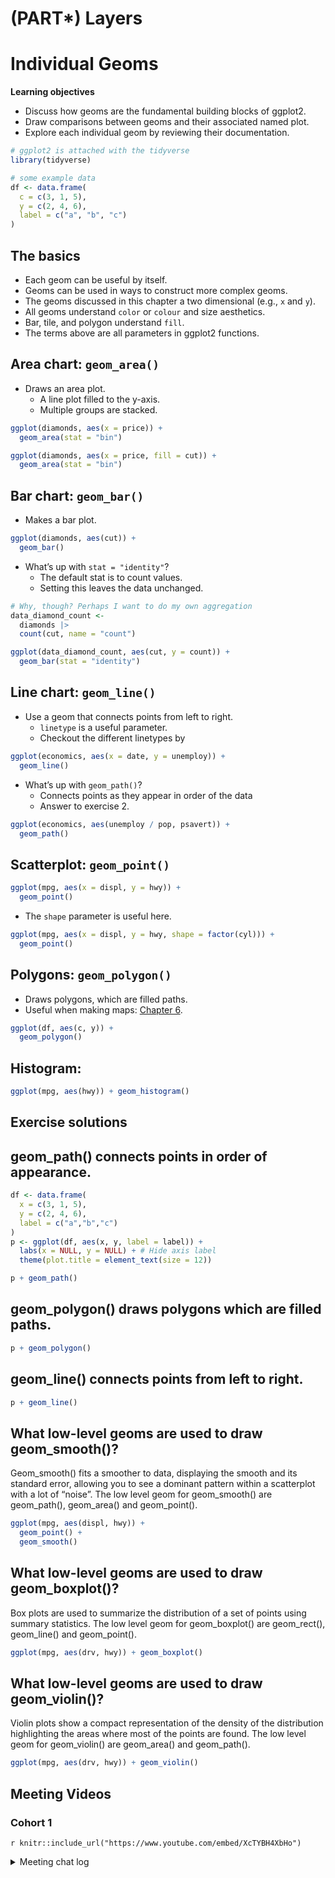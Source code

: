 # (PART\*) Layers {-}

# Individual Geoms

**Learning objectives**

* Discuss how geoms are the fundamental building blocks of ggplot2.
* Draw comparisons between geoms and their associated named plot.
* Explore each individual geom by reviewing their documentation.

```r
# ggplot2 is attached with the tidyverse
library(tidyverse)

# some example data
df <- data.frame(
  c = c(3, 1, 5),
  y = c(2, 4, 6),
  label = c("a", "b", "c")
)
```

## The basics

* Each geom can be useful by itself.
* Geoms can be used in ways to construct more complex geoms.
* The geoms discussed in this chapter a two dimensional (e.g., `x` and `y`).
* All geoms understand `color` or `colour` and size aesthetics.
* Bar, tile, and polygon understand `fill`.
* The terms above are all parameters in ggplot2 functions.

## Area chart: `geom_area()`

* Draws an area plot.
  - A line plot filled to the y-axis.
  - Multiple groups are stacked.

```r
ggplot(diamonds, aes(x = price)) +
  geom_area(stat = "bin")
```

```r
ggplot(diamonds, aes(x = price, fill = cut)) +
  geom_area(stat = "bin")
```

## Bar chart: `geom_bar()`

* Makes a bar plot.

```r
ggplot(diamonds, aes(cut)) +
  geom_bar()
```

* What's up with `stat = "identity"`?
  - The default stat is to count values.
  - Setting this leaves the data unchanged.

```r
# Why, though? Perhaps I want to do my own aggregation
data_diamond_count <- 
  diamonds |>
  count(cut, name = "count")

ggplot(data_diamond_count, aes(cut, y = count)) +
  geom_bar(stat = "identity")
```

## Line chart: `geom_line()`

* Use a geom that connects points from left to right.
  - `linetype` is a useful parameter.
  - Checkout the different linetypes by 

```r
ggplot(economics, aes(x = date, y = unemploy)) +
  geom_line()
```

* What's up with `geom_path()`?
  - Connects points as they appear in order of the data
  - Answer to exercise 2.

```r
ggplot(economics, aes(unemploy / pop, psavert)) +
  geom_path()
```

## Scatterplot: `geom_point()`

```r
ggplot(mpg, aes(x = displ, y = hwy)) + 
  geom_point()
```

* The `shape` parameter is useful here.

```r
ggplot(mpg, aes(x = displ, y = hwy, shape = factor(cyl))) + 
  geom_point()
```

## Polygons: `geom_polygon()`

* Draws polygons, which are filled paths.
* Useful when making maps: [Chapter 6](https://ggplot2-book.org/maps).

```r
ggplot(df, aes(c, y)) +
  geom_polygon()
```

## Histogram: 
```r
ggplot(mpg, aes(hwy)) + geom_histogram() 
```

## Exercise solutions

## geom_path() connects points in order of appearance.

```r
df <- data.frame(
  x = c(3, 1, 5), 
  y = c(2, 4, 6), 
  label = c("a","b","c")
)
p <- ggplot(df, aes(x, y, label = label)) + 
  labs(x = NULL, y = NULL) + # Hide axis label
  theme(plot.title = element_text(size = 12))
```

```r
p + geom_path()
```

## geom_polygon() draws polygons which are filled paths.
```r
p + geom_polygon() 
```

## geom_line() connects points from left to right.
```r
p + geom_line() 
```

## What low-level geoms are used to draw geom_smooth()? 
Geom_smooth() fits a smoother to data, displaying the smooth and its standard error, allowing you to see a dominant pattern within a scatterplot with a lot of "noise". The low level geom for geom_smooth() are geom_path(), geom_area() and geom_point().

```r
ggplot(mpg, aes(displ, hwy)) + 
  geom_point() + 
  geom_smooth()
```

## What low-level geoms are used to draw geom_boxplot()? 
Box plots are used to summarize the distribution of a set of points using summary statistics. The low level geom for geom_boxplot() are geom_rect(), geom_line() and geom_point(). 

```r
ggplot(mpg, aes(drv, hwy)) + geom_boxplot()
```

## What low-level geoms are used to draw geom_violin()?
Violin plots show a compact representation of the density of the distribution highlighting the areas where most of the points are found. The low level geom for geom_violin() are geom_area() and geom_path(). 

```r
ggplot(mpg, aes(drv, hwy)) + geom_violin()
```


## Meeting Videos

### Cohort 1

`r knitr::include_url("https://www.youtube.com/embed/XcTYBH4XbHo")`

<details>
  <summary> Meeting chat log </summary>
```
00:13:39	priyanka gagneja:	I forgot to mention that since this is relatively smaller chapter Ryan has prepared some material introducing Chapter 4 for today and he will talking about the entire chapter next week.
00:16:38	priyanka gagneja:	that's correct
00:16:42	priyanka gagneja:	that's my understanding too
00:18:38	priyanka gagneja:	what do you mean circles .. can you share a more detailed example
00:21:59	Jiwan Heo:	tibble(id = 1:10) %>% mutate(x = cos(2*pi*id/10), y = sin(2*pi*id/10)) %>% ggplot(aes(x, y)) + geom_line() + coord_equal()
00:22:05	Jiwan Heo:	vs tibble(id = 1:10) %>% mutate(x = cos(2*pi*id/10), y = sin(2*pi*id/10)) %>% ggplot(aes(x, y)) + geom_path() + coord_equal()
00:35:42	priyanka gagneja:	Thank you Ryan !!
00:38:16	priyanka gagneja:	need a min
00:52:22	Michael Haugen:	“Side rail” no pun intended
00:52:34	Ryan S:	lol
00:52:34	Michael Haugen:	sounds great
00:54:02	Ryan Metcalf:	I was going to use Derail…..no pun intended!
00:54:05	Ryan Metcalf:	Thanks you everyone!
```
</details>
